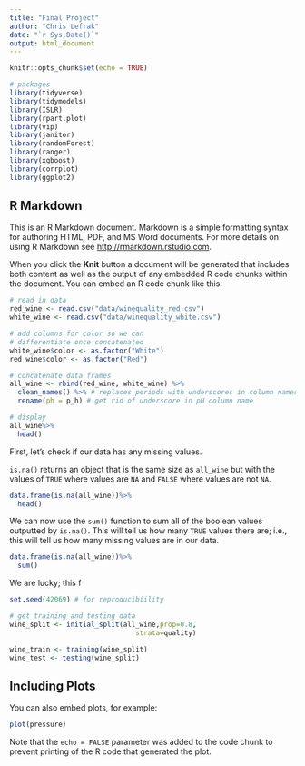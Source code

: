 ```yaml
---
title: "Final Project"
author: "Chris Lefrak"
date: "`r Sys.Date()`"
output: html_document
---
```


```r
knitr::opts_chunk$set(echo = TRUE)
```

```r
# packages
library(tidyverse)
library(tidymodels)
library(ISLR)
library(rpart.plot)
library(vip)
library(janitor)
library(randomForest)
library(ranger)
library(xgboost)
library(corrplot)
library(ggplot2)
```

## R Markdown

This is an R Markdown document. Markdown is a simple formatting syntax for authoring HTML, PDF, and MS Word documents. For more details on using R Markdown see <http://rmarkdown.rstudio.com>.

When you click the **Knit** button a document will be generated that includes both content as well as the output of any embedded R code chunks within the document. You can embed an R code chunk like this:

```r
# read in data
red_wine <- read.csv("data/winequality_red.csv")
white_wine <- read.csv("data/winequality_white.csv")

# add columns for color so we can
# differentiate once concatenated
white_wine$color <- as.factor("White")
red_wine$color <- as.factor("Red")

# concatenate data frames
all_wine <- rbind(red_wine, white_wine) %>% 
  clean_names() %>% # replaces periods with underscores in column names
  rename(ph = p_h) # get rid of underscore in pH column name

# display
all_wine%>%
  head()
```

First, let's check if our data has any missing values.

`is.na()` returns an object that is the same size as `all_wine` but with the values of `TRUE` where values are `NA` and `FALSE` where values are not `NA`.

```r
data.frame(is.na(all_wine))%>%
  head()
```

We can now use the `sum()` function to sum all of the boolean values outputted by `is.na()`. This will tell us how many `TRUE` values there are; i.e., this will tell us how many missing values are in our data.

```r
data.frame(is.na(all_wine))%>%
  sum()
```

We are lucky; this f


```r
set.seed(42069) # for reproducibiility

# get training and testing data
wine_split <- initial_split(all_wine,prop=0.8,
                               strata=quality)

wine_train <- training(wine_split)
wine_test <- testing(wine_split)
```

## Including Plots

You can also embed plots, for example:

```r
plot(pressure)
```

Note that the `echo = FALSE` parameter was added to the code chunk to prevent printing of the R code that generated the plot.
